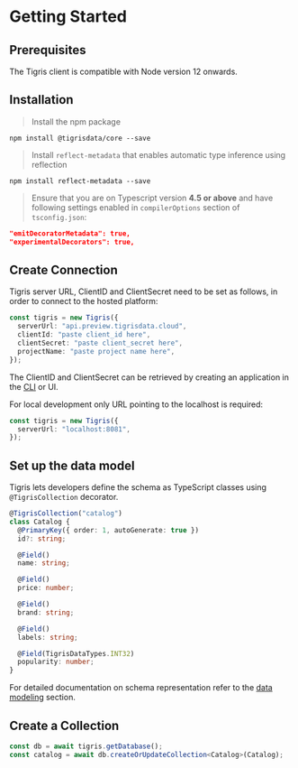 
# Getting Started

## Prerequisites

The Tigris client is compatible with Node version 12 onwards.

## Installation

> Install the npm package

```shell
npm install @tigrisdata/core --save
```

> Install `reflect-metadata` that enables automatic type inference using reflection

```shell
npm install reflect-metadata --save
```

> Ensure that you are on Typescript version **4.5 or above** and have following settings enabled in
> `compilerOptions` section of `tsconfig.json`:

```json
"emitDecoratorMetadata": true,
"experimentalDecorators": true,
```

## Create Connection

<Tabs>
<TabItem value="Tigris Cloud" label="Tigris Cloud">

Tigris server URL, ClientID and ClientSecret need to be set as follows,
in order to connect to the hosted platform:

```ts
const tigris = new Tigris({
  serverUrl: "api.preview.tigrisdata.cloud",
  clientId: "paste client_id here",
  clientSecret: "paste client_secret here",
  projectName: "paste project name here",
});
```

The ClientID and ClientSecret can be retrieved by creating an application
in the [CLI](../cli/authentication.md#application-credentials) or UI.

</TabItem>
<TabItem value="Development Environment" label="Development Environment">

For local development only URL pointing to the localhost is required:

```ts
const tigris = new Tigris({
  serverUrl: "localhost:8081",
});
```

</TabItem>
</Tabs>

## Set up the data model

Tigris lets developers define the schema as TypeScript classes using `@TigrisCollection`
decorator.

```ts title=SchemaDefinition
@TigrisCollection("catalog")
class Catalog {
  @PrimaryKey({ order: 1, autoGenerate: true })
  id?: string;

  @Field()
  name: string;

  @Field()
  price: number;

  @Field()
  brand: string;

  @Field()
  labels: string;

  @Field(TigrisDataTypes.INT32)
  popularity: number;
}
```

For detailed documentation on schema representation refer to the
[data modeling](/docs/concepts/database/datamodel) section.

## Create a Collection

```ts
const db = await tigris.getDatabase();
const catalog = await db.createOrUpdateCollection<Catalog>(Catalog);
```
